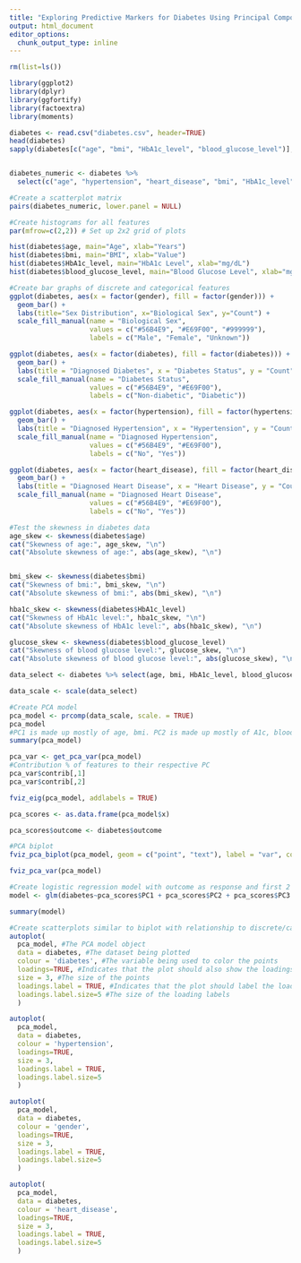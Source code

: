 ```yaml
---
title: "Exploring Predictive Markers for Diabetes Using Principal Component Analysis and Logistic Regression"
output: html_document
editor_options: 
  chunk_output_type: inline
---
```


```r
rm(list=ls())

library(ggplot2)
library(dplyr)
library(ggfortify)
library(factoextra)
library(moments)
```

```R
diabetes <- read.csv("diabetes.csv", header=TRUE)
head(diabetes)
sapply(diabetes[c("age", "bmi", "HbA1c_level", "blood_glucose_level")], summary)


diabetes_numeric <- diabetes %>% 
  select(c("age", "hypertension", "heart_disease", "bmi", "HbA1c_level", "blood_glucose_level"))

#Create a scatterplot matrix
pairs(diabetes_numeric, lower.panel = NULL)

#Create histograms for all features
par(mfrow=c(2,2)) # Set up 2x2 grid of plots

hist(diabetes$age, main="Age", xlab="Years")
hist(diabetes$bmi, main="BMI", xlab="Value")
hist(diabetes$HbA1c_level, main="HbA1c Level", xlab="mg/dL")
hist(diabetes$blood_glucose_level, main="Blood Glucose Level", xlab="mg/dL")

#Create bar graphs of discrete and categorical features
ggplot(diabetes, aes(x = factor(gender), fill = factor(gender))) +
  geom_bar() +
  labs(title="Sex Distribution", x="Biological Sex", y="Count") +
  scale_fill_manual(name = "Biological Sex", 
                    values = c("#56B4E9", "#E69F00", "#999999"), 
                    labels = c("Male", "Female", "Unknown"))

ggplot(diabetes, aes(x = factor(diabetes), fill = factor(diabetes))) +
  geom_bar() +
  labs(title = "Diagnosed Diabetes", x = "Diabetes Status", y = "Count") +
  scale_fill_manual(name = "Diabetes Status",
                    values = c("#56B4E9", "#E69F00"), 
                    labels = c("Non-diabetic", "Diabetic"))

ggplot(diabetes, aes(x = factor(hypertension), fill = factor(hypertension))) +
  geom_bar() +
  labs(title = "Diagnosed Hypertension", x = "Hypertension", y = "Count") +
  scale_fill_manual(name = "Diagnosed Hypertension", 
                    values = c("#56B4E9", "#E69F00"), 
                    labels = c("No", "Yes"))

ggplot(diabetes, aes(x = factor(heart_disease), fill = factor(heart_disease))) +
  geom_bar() +
  labs(title = "Diagnosed Heart Disease", x = "Heart Disease", y = "Count") +
  scale_fill_manual(name = "Diagnosed Heart Disease",
                    values = c("#56B4E9", "#E69F00"), 
                    labels = c("No", "Yes"))

#Test the skewness in diabetes data
age_skew <- skewness(diabetes$age)
cat("Skewness of age:", age_skew, "\n")
cat("Absolute skewness of age:", abs(age_skew), "\n")


bmi_skew <- skewness(diabetes$bmi)
cat("Skewness of bmi:", bmi_skew, "\n")
cat("Absolute skewness of bmi:", abs(bmi_skew), "\n")

hba1c_skew <- skewness(diabetes$HbA1c_level)
cat("Skewness of HbA1c level:", hba1c_skew, "\n")
cat("Absolute skewness of HbA1c level:", abs(hba1c_skew), "\n")

glucose_skew <- skewness(diabetes$blood_glucose_level)
cat("Skewness of blood glucose level:", glucose_skew, "\n")
cat("Absolute skewness of blood glucose level:", abs(glucose_skew), "\n")


```

```R
data_select <- diabetes %>% select(age, bmi, HbA1c_level, blood_glucose_level)

data_scale <- scale(data_select)

#Create PCA model
pca_model <- prcomp(data_scale, scale. = TRUE)
pca_model 
#PC1 is made up mostly of age, bmi. PC2 is made up mostly of A1c, blood glucose. PC3 is made up mostly of a1c, blood glucose, PC4 is made up mostly of age, bmi
summary(pca_model)

pca_var <- get_pca_var(pca_model)
#Contribution % of features to their respective PC
pca_var$contrib[,1]
pca_var$contrib[,2]

fviz_eig(pca_model, addlabels = TRUE)

pca_scores <- as.data.frame(pca_model$x)

pca_scores$outcome <- diabetes$outcome

#PCA biplot
fviz_pca_biplot(pca_model, geom = c("point", "text"), label = "var", col.var = "red", repel = TRUE)

fviz_pca_var(pca_model)

```


```R

#Create logistic regression model with outcome as response and first 2 principal components as predictors
model <- glm(diabetes~pca_scores$PC1 + pca_scores$PC2 + pca_scores$PC3 + pca_scores$PC4, data = diabetes, family = binomial)

summary(model)

#Create scatterplots similar to biplot with relationship to discrete/categorical features
autoplot(
  pca_model, #The PCA model object
  data = diabetes, #The dataset being plotted
  colour = 'diabetes', #The variable being used to color the points
  loadings=TRUE, #Indicates that the plot should also show the loadings
  size = 3, #The size of the points
  loadings.label = TRUE, #Indicates that the plot should label the loadings
  loadings.label.size=5 #The size of the loading labels
  ) 

autoplot(
  pca_model,
  data = diabetes, 
  colour = 'hypertension', 
  loadings=TRUE, 
  size = 3, 
  loadings.label = TRUE, 
  loadings.label.size=5 
  ) 

autoplot(
  pca_model,
  data = diabetes, 
  colour = 'gender', 
  loadings=TRUE, 
  size = 3, 
  loadings.label = TRUE, 
  loadings.label.size=5 
  ) 

autoplot(
  pca_model, 
  data = diabetes, 
  colour = 'heart_disease', 
  loadings=TRUE, 
  size = 3, 
  loadings.label = TRUE, 
  loadings.label.size=5 
  ) 
```
